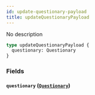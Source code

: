 ```yaml
---
id: update-questionary-payload
title: updateQuestionaryPayload
---
```


No description

```graphql
type updateQuestionaryPayload {
  questionary: Questionary
}
```

### Fields

#### `questionary` ([`Questionary`](/v1/objects/questionary))
